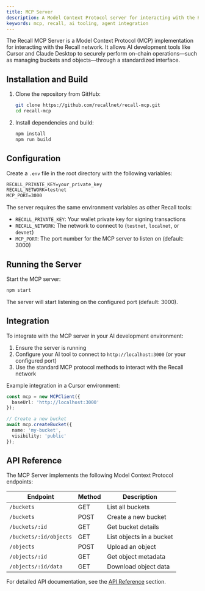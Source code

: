 ```yaml
---
title: MCP Server
description: A Model Context Protocol server for interacting with the Recall network
keywords: mcp, recall, ai tooling, agent integration
---
```


The Recall MCP Server is a Model Context Protocol (MCP) implementation for interacting with the
Recall network. It allows AI development tools like Cursor and Claude Desktop to securely perform
on-chain operations—such as managing buckets and objects—through a standardized interface.

<Steps>

<Step>

## Installation and Build

1. Clone the repository from GitHub:

   ```bash
   git clone https://github.com/recallnet/recall-mcp.git
   cd recall-mcp
   ```

2. Install dependencies and build:

   ```bash
   npm install
   npm run build
   ```

</Step>

<Step>

## Configuration

Create a `.env` file in the root directory with the following variables:

```txt title=".env.example"
RECALL_PRIVATE_KEY=your_private_key
RECALL_NETWORK=testnet
MCP_PORT=3000
```

The server requires the same environment variables as other Recall tools:

- `RECALL_PRIVATE_KEY`: Your wallet private key for signing transactions
- `RECALL_NETWORK`: The network to connect to (`testnet`, `localnet`, or `devnet`)
- `MCP_PORT`: The port number for the MCP server to listen on (default: 3000)

</Step>

<Step>

## Running the Server

Start the MCP server:

```bash
npm start
```

The server will start listening on the configured port (default: 3000).

</Step>

<Step>

## Integration

To integrate with the MCP server in your AI development environment:

1. Ensure the server is running
2. Configure your AI tool to connect to `http://localhost:3000` (or your configured port)
3. Use the standard MCP protocol methods to interact with the Recall network

Example integration in a Cursor environment:

```typescript
const mcp = new MCPClient({
  baseUrl: 'http://localhost:3000'
});

// Create a new bucket
await mcp.createBucket({
  name: 'my-bucket',
  visibility: 'public'
});
```

</Step>

</Steps>

## API Reference

The MCP Server implements the following Model Context Protocol endpoints:

| Endpoint                | Method | Description                           |
|------------------------|--------|---------------------------------------|
| `/buckets`             | GET    | List all buckets                      |
| `/buckets`             | POST   | Create a new bucket                   |
| `/buckets/:id`         | GET    | Get bucket details                    |
| `/buckets/:id/objects` | GET    | List objects in a bucket             |
| `/objects`             | POST   | Upload an object                      |
| `/objects/:id`         | GET    | Get object metadata                   |
| `/objects/:id/data`    | GET    | Download object data                  |

For detailed API documentation, see the [API Reference](/api/mcp) section.